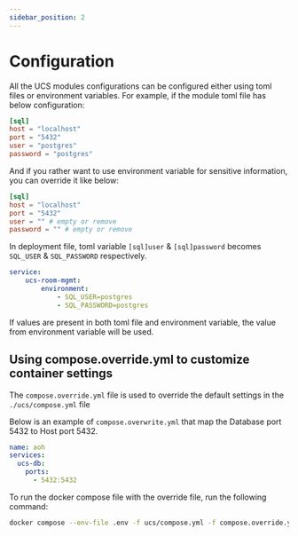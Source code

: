 ```yaml
---
sidebar_position: 2
---
```


# Configuration

All the UCS modules configurations can be configured either using toml files or environment variables.
For example, if the module toml file has below configuration:

```toml
[sql]
host = "localhost"
port = "5432"
user = "postgres"
password = "postgres"
```

And if you rather want to use environment variable for sensitive information, you can override it like below:

```toml
[sql]
host = "localhost"
port = "5432"
user = "" # empty or remove
password = "" # empty or remove
```

In deployment file, toml variable `[sql]user` & `[sql]password` becomes `SQL_USER` & `SQL_PASSWORD` respectively.

```yaml
service:
    ucs-room-mgmt:
        environment:
            - SQL_USER=postgres
            - SQL_PASSWORD=postgres
```

If values are present in both toml file and environment variable, the value from environment variable will be used.

## Using compose.override.yml to customize container settings

The `compose.override.yml` file is used to override the default settings in the `./ucs/compose.yml` file

Below is an example of `compose.overwrite.yml` that map the Database port 5432 to Host port 5432.

```yaml
name: aoh
services:
  ucs-db:
    ports:
      - 5432:5432
```

To run the docker compose file with the override file, run the following command:

```bash
docker compose --env-file .env -f ucs/compose.yml -f compose.override.yml --profile docker up -d
```
